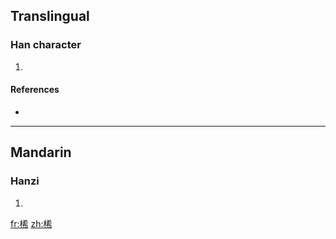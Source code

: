 ==Translingual==

===Han character===
{{Han char|rn=75|rad=木|as=07|sn=11|four=4492<sub>7</sub>|canj=木大大月 (DKKB)}}

# {{defn|Han|sort=木07}}

====References====
* {{Han ref|kx=0527.130|dkj=14814|dj=0916.060|hdz=21217.020|uh=6878|ud=26744|bh=D5D0|bd=54736}}

----

==Mandarin==

===Hanzi===
{{cmn-hanzi|pin=[[xī]] ([[xi1]])|wg=hsi<sup>1</sup>}}

# {{defn|Mandarin}}

[[fr:桸]]
[[zh:桸]]